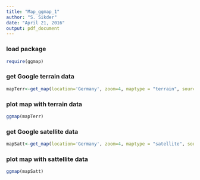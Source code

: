 ```yaml
---
title: "Map_ggmap_1"
author: "S. Sikder"
date: "April 21, 2016"
output: pdf_document
---
```


### load package 
```r
require(ggmap)
```


### get Google terrain data

```r
mapTerr<-get_map(location='Germany', zoom=4, maptype = "terrain", source='google',color='color')

```


### plot map with terrain data
```r
ggmap(mapTerr)


```

### get Google satellite data

```r
mapSatt<-get_map(location='Germany', zoom=4, maptype = "satellite", source='google',color='color') # just change maptype

```

### plot map with sattellite data
```r
ggmap(mapSatt)

```

